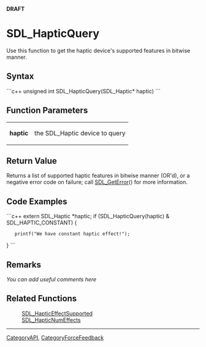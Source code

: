 <!-- pragma section-numbers off -->
<!-- pragma disable-camelcase -->
'''DRAFT'''

= SDL_HapticQuery =
Use this function to get the haptic device's supported features in bitwise manner.


== Syntax ==
```c++
unsigned int SDL_HapticQuery(SDL_Haptic* haptic)
```
<!-- <span style="color: green;">Should that say Uint8 or Uint16 etc instead of "unsigned int"?</span> -->

== Function Parameters ==
{|
|'''haptic'''
|the SDL_Haptic device to query
|}

== Return Value ==
Returns a list of supported haptic features in bitwise manner (OR'd), or a negative error code on failure; call [[SDL_GetError]]() for more information.

<!-- <span style="color: green;">It seems there is probably a more clear or complete way to describe this...  Is there a struct that should be Included here?  Maybe the [[SDL_HapticEffect]] union?</span> -->

== Code Examples ==
```c++
extern SDL_Haptic *haptic;
if (SDL_HapticQuery(haptic) & SDL_HAPTIC_CONSTANT) {
    printf("We have constant haptic effect!");
}
```

== Remarks ==
''You can add useful comments here''

== Related Functions ==
:[[SDL_HapticEffectSupported]]
:[[SDL_HapticNumEffects]]

----
[[CategoryAPI]], [[CategoryForceFeedback]]
